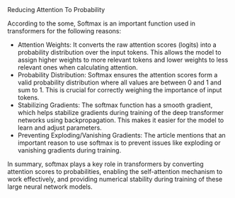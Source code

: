 <Title>Softmax</Title>
<Tagline>Reducing Attention To Probability</Tagline>

According to the some, Softmax is an important function used in transformers for the following reasons:

- Attention Weights: It converts the raw attention scores (logits) into a probability distribution over the input tokens. This allows the model to assign higher weights to more relevant tokens and lower weights to less relevant ones when calculating attention.
- Probability Distribution: Softmax ensures the attention scores form a valid probability distribution where all values are between 0 and 1 and sum to 1. This is crucial for correctly weighing the importance of input tokens.
- Stabilizing Gradients: The softmax function has a smooth gradient, which helps stabilize gradients during training of the deep transformer networks using backpropagation. This makes it easier for the model to learn and adjust parameters.
- Preventing Exploding/Vanishing Gradients: The article mentions that an important reason to use softmax is to prevent issues like exploding or vanishing gradients during training.

In summary, softmax plays a key role in transformers by converting attention scores to probabilities, enabling the self-attention mechanism to work effectively, and providing numerical stability during training of these large neural network models.
